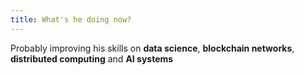 ```yaml
---
title: What's he doing now?
---
```


Probably improving his skills on <b className="text-primary lined-link">data science</b>, <b className="text-primary lined-link">blockchain networks</b>, <b className="text-primary lined-link">distributed computing</b> and <b className="text-primary lined-link">AI systems</b>
